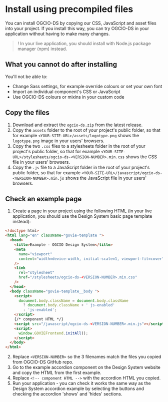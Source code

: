 
<Meta title="Docs/Install using precompiled files" />

# Install using precompiled files

You can install OGCIO-DS by copying our CSS, JavaScript and asset files into your project. If you install this way, you can try OGCIO-DS in your application without having to make many changes.

> ! In your live application, you should install with Node.js package manager (npm) instead.

## What you cannot do after installing

You'll not be able to:

- Change <Link href='?path=/story/docs-sass-api-reference--docs'>Sass settings</Link>, for example override colours or set your own font
- Import an individual component's CSS or JavaScript
- Use OGCIO-DS colours or mixins in your custom code

## Copy the files

1. Download and extract the `ogcio-ds.zip` from the <ReleaseLink>latest release</ReleaseLink>.
2. Copy the `assets` folder to the root of your project's public folder, so that for example `<YOUR-SITE-URL>/assets/logotype.png` shows the `logotype.png` image in your users' browsers.
3. Copy the two `.css` files to a stylesheets folder in the root of your project's public folder, so that for example `<YOUR-SITE-URL>/stylesheets/ogcio-ds-<VERSION-NUMBER>.min.css` shows the CSS file in your users' browsers.
4. Copy the `.js` file to a JavaScript folder in the root of your project's public folder, so that for example `<YOUR-SITE-URL>/javascript/ogcio-ds-<VERSION-NUMBER>.min.js` shows the JavaScript file in your users' browsers.

## Check an example page

1. Create a page in your project using the following HTML (in your live application, you should use the <Link href='?path=/docs/templates-basic-page--default'>Design System basic page template</Link> instead):

```html
<!doctype html>
<html lang="en" className="govie-template ">
  <head>
    <title>Example - OGCIO Design System</title>
    <meta
      name="viewport"
      content="width=device-width, initial-scale=1, viewport-fit=cover"
    />
    <link
      rel="stylesheet"
      href="/stylesheets/ogcio-ds-<VERSION-NUMBER>.min.css"
    />
  </head>
  <body className="govie-template__body ">
    <script>
      document.body.className = document.body.className
        ? document.body.className + ' js-enabled'
        : 'js-enabled';
    </script>
    {/* component HTML */}
    <script src="/javascript/ogcio-ds-<VERSION-NUMBER>.min.js"></script>
    <script>
      window.GOVIEFrontend.initAll();
    </script>
  </body>
</html>
```

2. Replace `<VERSION-NUMBER>` so the 3 filenames match the files you copied from OGCIO-DS GitHub repo.
3. Go to the <Link href='?path=/docs/typography-accordion--default'>example accordion component</Link> on the Design System website and copy the HTML from the first example.
4. Replace `<!-- component HTML -->` with the accordion HTML you copied.
5. Run your application - you can check it works the same way as the <Link href="iframe.html?id=typography-accordion--default&viewMode=story">Design System accordion example</Link> by selecting the buttons and checking the accordion 'shows' and 'hides' sections.
